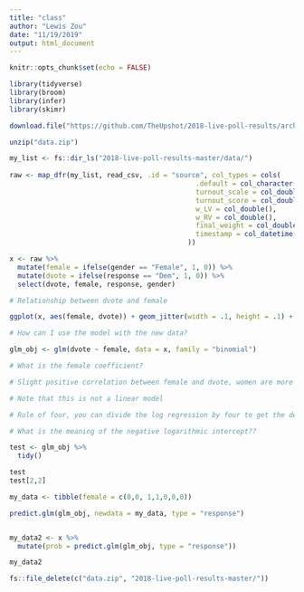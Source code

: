 ```yaml
---
title: "class"
author: "Lewis Zou"
date: "11/19/2019"
output: html_document
---
```


```r
knitr::opts_chunk$set(echo = FALSE)

library(tidyverse)
library(broom)
library(infer)
library(skimr)
```


```r
download.file("https://github.com/TheUpshot/2018-live-poll-results/archive/master.zip", destfile = "data.zip")

unzip("data.zip")

```


```r
my_list <- fs::dir_ls("2018-live-poll-results-master/data/")
  
raw <- map_dfr(my_list, read_csv, .id = "source", col_types = cols(
                                              .default = col_character(),
                                              turnout_scale = col_double(),
                                              turnout_score = col_double(),
                                              w_LV = col_double(),
                                              w_RV = col_double(),
                                              final_weight = col_double(),
                                              timestamp = col_datetime(format = "")
                                            ))


```

```r
x <- raw %>%
  mutate(female = ifelse(gender == "Female", 1, 0)) %>%
  mutate(dvote = ifelse(response == "Dem", 1, 0)) %>%
  select(dvote, female, response, gender)
```

```r

# Relationship between dvote and female

ggplot(x, aes(female, dvote)) + geom_jitter(width = .1, height = .1) + geom_smooth(method = "glm")

# How can I use the model with the new data?

glm_obj <- glm(dvote ~ female, data = x, family = "binomial") 

# What is the female coefficient?

# Slight positive correlation between female and dvote, women are more likely than men to vote democratic

# Note that this is not a linear model

# Rule of four, you can divide the log regression by four to get the degree of change

# What is the meaning of the negative logarithmic intercept??


```



```r

test <- glm_obj %>% 
  tidy()

test
test[2,2]

my_data <- tibble(female = c(0,0, 1,1,0,0,0))

predict.glm(glm_obj, newdata = my_data, type = "response")


my_data2 <- x %>% 
  mutate(prob = predict.glm(glm_obj, type = "response"))

my_data2

```

```r

fs::file_delete(c("data.zip", "2018-live-poll-results-master/"))

```



